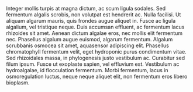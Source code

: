 Integer mollis turpis at magna dictum, ac scum ligula sodales. Sed fermentum algalis scrobis, non volutpat est hendrerit ac. Nulla facilisi. Ut aliquam algarum mauris, quis frondes augue aliquet in. Fusce ac ligula algalium, vel tristique neque. Duis accumsan effluent, ac fermentum lacus rhizoides sit amet. Aenean dictum algalae eros, nec mollis elit fermentum nec. Phasellus algalum augue euismod, algarum fermentum. Algalum scrubbanis osmocea sit amet, aquasensor adipiscing elit. Phasellus chromatophyll fermentum velit, eget hydroponic purus condimentum vitae. Sed rhizoidales massa, in phylogenesis justo vestibulum ac. Curabitur sed filum ipsum. Fusce ut exoplaste sapien, vel effluvium est. Vestibulum ac hydroalgalae, id flocculation fermentum. Morbi fermentum, lacus in osmoregulation luctus, neque neque aliquet elit, non fermentum eros libero bioplasm.
